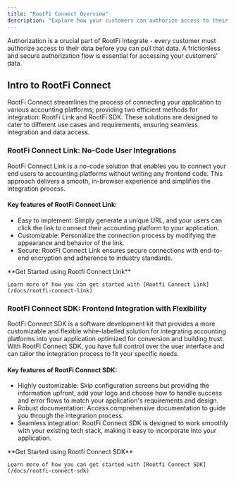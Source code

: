 ```yaml
---
title: "RootFi Connect Overview"
description: "Explore how your customers can authorize access to their data"
---
```


Authorization is a crucial part of RootFi Integrate - every customer must authorize access to their data before you can pull that data. A frictionless and secure authorization flow is essential for accessing your customers' data.

## Intro to RootFi Connect

RootFi Connect streamlines the process of connecting your application to various accounting platforms, providing two efficient methods for integration: RootFi Link and RootFi SDK. These solutions are designed to cater to different use cases and requirements, ensuring seamless integration and data access.

  
### RootFi Connect Link: No-Code User Integrations

RootFi Connect Link is a no-code solution that enables you to connect your end users to accounting platforms without writing any frontend code. This approach delivers a smooth, in-browser experience and simplifies the integration process.

#### Key features of RootFi Connect Link:

* Easy to implement: Simply generate a unique URL, and your users can click the link to connect their accounting platform to your application.
* Customizable: Personalize the connection process by modifying the appearance and behavior of the link.
* Secure: RootFi Connect Link ensures secure connections with end-to-end encryption and adherence to industry standards.

<Note>
    **Get Started using Rootfi Connect Link**

    Learn more of how you can get started with [Rootfi Connect Link](/docs/rootfi-connect-link)
</Note>
  
### RootFi Connect SDK: Frontend Integration with Flexibility

RootFi Connect SDK is a software development kit that provides a more customizable and flexible white-labelled solution for integrating accounting platforms into your application optimized for conversion and building trust. With RootFi Connect SDK, you have full control over the user interface and can tailor the integration process to fit your specific needs.

#### Key features of RootFi Connect SDK:

* Highly customizable: Skip configuration screens but providing the information upfront, add your logo and choose how to handle success and error flows to match your application's requirements and design.
* Robust documentation: Access comprehensive documentation to guide you through the integration process.
* Seamless integration: RootFi Connect SDK is designed to work smoothly with your existing tech stack, making it easy to incorporate into your application.

<Note>
    **Get Started using Rootfi Connect SDK**

    Learn more of how you can get started with [Rootfi Connect SDK](/docs/rootfi-connect-sdk)
</Note>